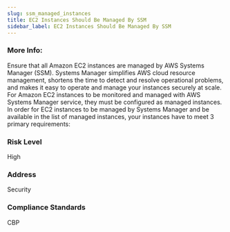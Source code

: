 ```yaml
---
slug: ssm_managed_instances
title: EC2 Instances Should Be Managed By SSM
sidebar_label: EC2 Instances Should Be Managed By SSM
---
```


### More Info:

Ensure that all Amazon EC2 instances are managed by AWS Systems Manager (SSM). Systems Manager simplifies AWS cloud resource management, shortens the time to detect and resolve operational problems, and makes it easy to operate and manage your instances securely at scale. For Amazon EC2 instances to be monitored and managed with AWS Systems Manager service, they must be configured as managed instances. In order for EC2 instances to be managed by Systems Manager and be available in the list of managed instances, your instances have to meet 3 primary requirements:

### Risk Level

High

### Address

Security

### Compliance Standards

CBP


